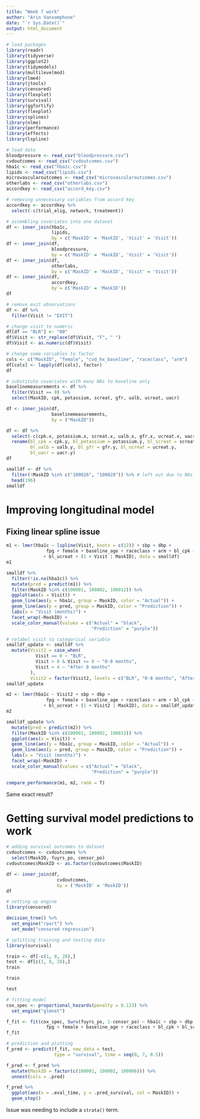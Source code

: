 ```yaml
---
title: "Week 7 work"
author: "Arin Vansomphone"
date: "`r Sys.Date()`"
output: html_document
---
```

```r
# load packages
library(readr)
library(tidyverse)
library(ggplot2)
library(tidymodels)
library(multilevelmod)
library(lme4)
library(jtools)
library(censored)
library(flexplot)
library(survival)
library(ggfortify)
library(flexplot)
library(splines)
library(nlme)
library(performance)
library(effects)
library(lspline)
```

```r
# load data
bloodpressure <- read_csv("bloodpressure.csv")
cvdoutcomes <- read_csv("cvdoutcomes.csv")
hba1c <- read_csv("hba1c.csv")
lipids <- read_csv("lipids.csv")
microvascularoutcomes <- read_csv("microvascularoutcomes.csv")
otherlabs <- read_csv("otherlabs.csv")
accordkey <- read_csv("accord_key.csv")
```

```r
# removing unnecessary variables from accord key
accordkey <- accordkey %>%
  select(-c(trial_elig, network, treatment))

# assembling covariates into one dataset
df <- inner_join(hba1c, 
                 lipids, 
                 by = c('MaskID' = 'MaskID', 'Visit' = 'Visit'))
df <- inner_join(df, 
                 bloodpressure, 
                 by = c('MaskID' = 'MaskID', 'Visit' = 'Visit'))
df <- inner_join(df, 
                 otherlabs, 
                 by = c('MaskID' = 'MaskID', 'Visit' = 'Visit'))
df <- inner_join(df, 
                 accordkey, 
                 by = c('MaskID' = 'MaskID'))
df
```

```r
# remove exit observations
df <- df %>%
  filter(Visit != "EXIT")

# change visit to numeric
df[df == "BLR"] <- "00"
df$Visit <- str_replace(df$Visit, "F", " ")
df$Visit <- as.numeric(df$Visit)

# change some variables to factor
cols <- c("MaskID", "female", "cvd_hx_baseline", "raceclass", "arm")
df[cols] <- lapply(df[cols], factor)
df
```

```r
# substitute covariates with many NAs to baseline only
baselinemeasurements <- df %>%
  filter(Visit == 0) %>%
  select(MaskID, cpk, potassium, screat, gfr, ualb, ucreat, uacr)

df <- inner_join(df, 
                 baselinemeasurements, 
                 by = ("MaskID"))

df <- df %>%
  select(-c(cpk.x, potassium.x, screat.x, ualb.x, gfr.x, ucreat.x, uacr.x)) %>%
  rename(bl_cpk = cpk.y, bl_potassium = potassium.y, bl_screat = screat.y, 
         bl_ualb = ualb.y, bl_gfr = gfr.y, bl_ucreat = ucreat.y, 
         bl_uacr = uacr.y)
df
```

```r
smalldf <- df %>% 
  filter(!MaskID %in% c("100026", "100028")) %>% # left out due to NAs
  head(196)
smalldf
```

# Improving longitudinal model

## Fixing linear spline issue
```r
m1 <- lmer(hba1c ~ lspline(Visit, knots = c(12)) + sbp + dbp +
               fpg + female + baseline_age + raceclass + arm + bl_cpk + bl_screat + bl_gfr
              + bl_ucreat + (1 + Visit | MaskID), data = smalldf)
m1
```

```r
smalldf %>%
  filter(!is.na(hba1c)) %>%
  mutate(pred = predict(m1)) %>%
  filter(MaskID %in% c(100001, 100002, 100012)) %>%
  ggplot(aes(x = Visit)) +
  geom_line(aes(y = hba1c, group = MaskID, color = "Actual")) +
  geom_line(aes(y = pred, group = MaskID, color = "Prediction")) +
  labs(x = "Visit (months)") +
  facet_wrap(~MaskID) +
  scale_color_manual(values = c("Actual" = "black",
                                "Prediction" = "purple"))
```

```r
# relabel visit to categorical variable
smalldf_update <- smalldf %>%
  mutate(Visit2 = case_when(
           Visit == 0 ~ "BLR",
           Visit > 0 & Visit <= 8 ~ "0-8 months",
           Visit > 4 ~ "After 8 months"
         ),
         Visit2 = factor(Visit2, levels = c("BLR", "0-8 months", "After 8 months")))
smalldf_update
```

```r
m2 <- lmer(hba1c ~ Visit2 + sbp + dbp +
               fpg + female + baseline_age + raceclass + arm + bl_cpk + bl_screat + bl_gfr
              + bl_ucreat + (1 + Visit2 | MaskID), data = smalldf_update)
m2
```

```r
smalldf_update %>%
  mutate(pred = predict(m2)) %>%
  filter(MaskID %in% c(100001, 100002, 100012)) %>%
  ggplot(aes(x = Visit)) +
  geom_line(aes(y = hba1c, group = MaskID, color = "Actual")) + 
  geom_line(aes(y = pred, group = MaskID, color = "Prediction")) +
  labs(x = "Visit (months)") +
  facet_wrap(~MaskID) + 
  scale_color_manual(values = c("Actual" = "black",
                                "Prediction" = "purple"))
```

```r
compare_performance(m1, m2, rank = T)
```

Same exact result?

# Getting survival model predictions to work
```r
# adding survival outcomes to dataset
cvdoutcomes <- cvdoutcomes %>%
  select(MaskID, fuyrs_po, censor_po)
cvdoutcomes$MaskID <- as.factor(cvdoutcomes$MaskID)

df <- inner_join(df, 
                   cvdoutcomes, 
                   by = ('MaskID' = 'MaskID'))
df
```

```r
# setting up engine
library(censored)

decision_tree() %>%
  set_engine("rpart") %>%
  set_mode("censored regression")
```

```r
# splitting training and testing data
library(survival)

train <- df[-c(1, 8, 28),]
test <- df[c(1, 8, 28),]
train
```

```r
train
```

```r
test
```

```r
# fitting model
cox_spec <- proportional_hazards(penalty = 0.123) %>%
  set_engine("glmnet")

f_fit <- fit(cox_spec, Surv(fuyrs_po, 1-censor_po) ~ hba1c + sbp + dbp +
               fpg + female + baseline_age + raceclass + bl_cpk + bl_screat + bl_gfr + bl_ucreat + strata(arm), data = train)
f_fit
```

```r
# prediction and plotting
f_pred <- predict(f_fit, new_data = test, 
                  type = "survival", time = seq(0, 7, 0.5))

f_pred <- f_pred %>%
  mutate(MaskID = factor(c(100001, 100002, 100006))) %>%
  unnest(cols = .pred)

f_pred %>%
  ggplot(aes(x = .eval_time, y = .pred_survival, col = MaskID)) + 
  geom_step()
```

Issue was needing to include a `strata()` term.